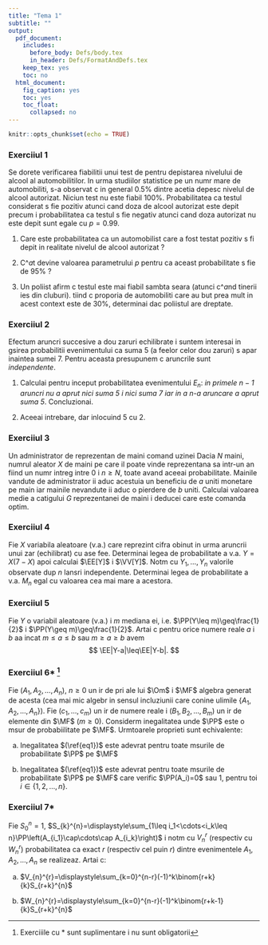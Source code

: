 ```yaml
---
title: "Tema 1"
subtitle: ""
output:
  pdf_document:
    includes:
      before_body: Defs/body.tex
      in_header: Defs/FormatAndDefs.tex
    keep_tex: yes
    toc: no
  html_document:
    fig_caption: yes
    toc: yes
    toc_float:
      collapsed: no
---
```


```r
knitr::opts_chunk$set(echo = TRUE)
```

### Exerci\c tiul 1
Se dore\c ste verificarea fiabilit\u a\c tii unui test de pentru depistarea nivelului de alcool al automobili\c stilor. In urma studiilor statistice pe un num\u ar mare de automobili\c sti, s-a observat c\u a in general $0.5\%$ dintre ace\c stia dep\u a\c sesc nivelul de alcool autorizat. Niciun test nu este fiabil $100\%$. Probabilitatea ca testul considerat s\u a fie pozitiv atunci cand doza de alcool autorizat\u a este dep\u a\c sit\u a precum \c si probabilitatea ca testul s\u a fie negativ atunci cand doza autorizat\u a nu este dep\u a\c sit\u a sunt egale cu $p=0.99$. 

  1. Care este probabilitatea ca un automobilist care a fost testat pozitiv s\u a fi dep\u a\c sit in realitate nivelul de alcool autorizat ?
  
  2. C$\^a$t devine valoarea parametrului $p$ pentru ca aceast\u a probabilitate s\u a fie de $95\%$ ? 
  
  3. Un poli\c tist afirm\u a c\u a testul este mai fiabil samb\u ata seara (atunci c$\^a$nd tinerii ies din cluburi). \c Stiind c\u a propor\c tia de automobili\c sti care au b\u aut prea mult in acest context este de $30\%$, determina\c ti dac\u a poli\c tistul are dreptate.

### Exerci\c tiul 2
Efectu\u am arunc\u ari succesive a dou\u a zaruri echilibrate \c si suntem interesa\c ti in g\u asirea probabilit\u a\c tii evenimentului ca suma $5$ (a fe\c telor celor dou\u a zaruri) s\u a apar\u a inaintea sumei $7$. Pentru aceasta presupunem c\u a arunc\u arile sunt *independente*. 

  1. Calcula\c ti pentru inceput probabilitatea evenimentului $E_n$: *in primele $n-1$ arunc\u ari nu a ap\u arut nici suma $5$ \c si nici suma $7$ iar in a $n$-a aruncare a ap\u arut suma $5$*. Concluziona\c ti. 
  
  2. Aceea\c si intrebare, dar inlocuind $5$ cu $2$.
  
### Exerci\c tiul 3
Un administrator de reprezentan\c t\u a de ma\c sini comand\u a uzinei Dacia $N$ ma\c sini, num\u arul aleator $X$ de ma\c sini pe care il poate vinde reprezentan\c ta sa intr-un an fiind un num\u ar intreg intre $0$ \c si $n\geq N$, toate avand aceea\c si probabilitate. Ma\c sinile vandute de administrator ii aduc acestuia un beneficiu de $a$ unit\u a\c ti monetare pe ma\c sin\u a iar ma\c sinile nevandute ii aduc o pierdere de $b$ unit\u a\c ti. Calcula\c ti valoarea medie a ca\c stigului $G$ reprezentan\c tei de ma\c sini \c si deduce\c ti care este comanda optim\u a. 

### Exerci\c tiul 4
Fie $X$ variabila aleatoare (v.a.) care reprezint\u a cifra ob\c tinut\u a in urma arunc\u arii unui zar (echilibrat) cu \c sase fe\c te. Determina\c ti legea de probabilitate a v.a. $Y=X(7-X)$ apoi calcula\c ti $\EE[Y]$ \c si $\VV[Y]$. Not\u am cu $Y_1, \dots, Y_n$ valorile observate dup\u a $n$ lans\u ari independente. Determina\c ti legea de probabilitate a v.a. $M_n$ egal\u a cu valoarea cea mai mare a acestora.

### Exerci\c tiul 5
Fie $Y$ o variabil\u a aleatoare (v.a.) \c si $m$ mediana ei, i.e. $\PP(Y\leq m)\geq\frac{1}{2}$ \c si $\PP(Y\geq m)\geq\frac{1}{2}$. Ar\u ata\c ti c\u a pentru orice numere reale $a$ \c si $b$ a\c sa incat $m\leq a\leq b$ sau $m\geq a\geq b$ avem
$$
\EE|Y-a|\leq\EE|Y-b|.
$$

### Exerci\c tiul 6* ^[Exerci\c tiile cu * sunt suplimentare \c si nu sunt obligatorii]
Fie $(A_1, A_2, \dots, A_n)$, $n\geq0$ un \c sir de p\u ar\c ti ale lui $\Om$ \c si $\MF$ algebra generat\u a de acesta (cea mai mic\u a algebr\u a in sensul incluziunii care con\c tine \c mul\c timile $\{A_1, A_2, \dots, A_n\}$). Fie $(c_1, \dots,c_m)$ un \c sir de numere reale \c si $(B_1, B_2, \dots, B_m)$ un \c sir de elemente din $\MF$ ($m\geq 0$). Consider\u am inegalitatea
\begin{equation}\label{eq1}
  \displaystyle\sum_{k=1}^{m}c_k\PP(B_k)\geq 0
\end{equation}
unde $\PP$ este o m\u asur\u a de probabiilitate pe $\MF$. Urm\u atoarele propriet\u a\c ti sunt echivalente: 

  a) Inegalitatea $(\ref{eq1})$ este adev\u arat\u a pentru toate m\u asurile de probabilitate $\PP$ pe $\MF$
  
  b) Inegalitatea $(\ref{eq1})$ este adev\u arat\u a pentru toate m\u asurile de probabilitate $\PP$ pe $\MF$ care verific\u a $\PP(A_i)=0$ sau $1$, pentru to\c ti $i\in\{1,2,\dots,n\}$.

### Exerci\c tiul 7*

Fie $S_{0}^{n}=1$, $S_{k}^{n}=\displaystyle\sum_{1\leq i_1<\cdots<i_k\leq n}\PP\left(A_{i_1}\cap\cdots\cap A_{i_k}\right)$ \c si not\u am cu $V_{n}^{r}$ (respectiv cu $W_{n}^{r}$) probabilitatea ca exact $r$ (respectiv cel pu\c tin $r$) dintre evenimentele $A_1, A_2, \dots, A_n$ se realizeaz\u a. Ar\u ata\c ti c\u a: 

  a) $V_{n}^{r}=\displaystyle\sum_{k=0}^{n-r}(-1)^k\binom{r+k}{k}S_{r+k}^{n}$
  
  b) $W_{n}^{r}=\displaystyle\sum_{k=0}^{n-r}(-1)^k\binom{r+k-1}{k}S_{r+k}^{n}$




